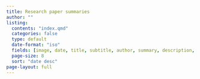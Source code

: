 ```yaml
---
title: Research paper summaries
author: ""
listing:
  contents: "index.qmd"
  categories: false
  type: default
  date-format: "iso"
  fields: [image, date, title, subtitle, author, summary, description, extsite, repo]
  page-size: 8
  sort: "date desc"
page-layout: full
---
```

